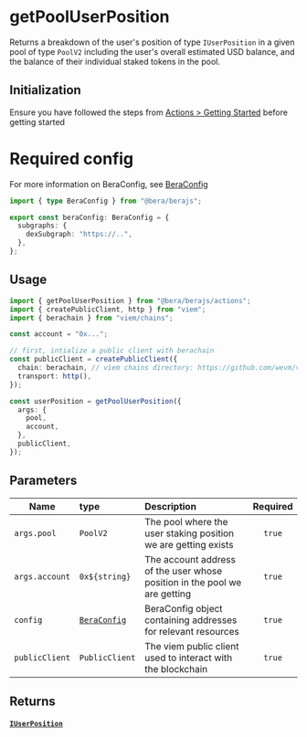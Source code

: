 # getPoolUserPosition

Returns a breakdown of the user's position of type `IUserPosition` in a given pool of type `PoolV2` including the user's overall estimated USD balance, and the balance of their individual staked tokens in the pool.

## Initialization

Ensure you have followed the steps from [Actions > Getting Started](/actions/getting-started) before getting started

# Required config

For more information on BeraConfig, see [BeraConfig](/bera-config/)

```ts twoslash
import { type BeraConfig } from "@bera/berajs";

export const beraConfig: BeraConfig = {
  subgraphs: {
    dexSubgraph: "https://..",
  },
};
```

## Usage

```ts
import { getPoolUserPosition } from "@bera/berajs/actions";
import { createPublicClient, http } from "viem";
import { berachain } from "viem/chains";

const account = "0x...";

// first, intialize a public client with berachain
const publicClient = createPublicClient({
  chain: berachain, // viem chains directory: https://github.com/wevm/viem/blob/main/src/chains/index.ts
  transport: http(),
});

const userPosition = getPoolUserPosition({
  args: {
    pool,
    account,
  },
  publicClient,
});
```

## Parameters

| Name           | type                              | Description                                                               | Required |
| -------------- | :-------------------------------- | :------------------------------------------------------------------------ | :------: |
| `args.pool`    | `PoolV2`                          | The pool where the user staking position we are getting exists            |  `true`  |
| `args.account` | `0x${string}`                     | The account address of the user whose position in the pool we are getting |  `true`  |
| `config`       | [`BeraConfig`](/types/BeraConfig) | BeraConfig object containing addresses for relevant resources             |  `true`  |
| `publicClient` | `PublicClient`                    | The viem public client used to interact with the blockchain               |  `true`  |

## Returns

#### [`IUserPosition`](/types/IUserPosition/)
